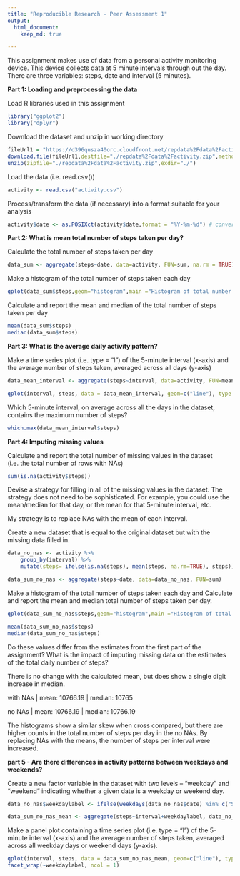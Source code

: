 ```yaml
---
title: "Reproducible Research - Peer Assessment 1"
output:
  html_document:
    keep_md: true

---
```


This assignment makes use of data from a personal activity monitoring device. This device collects data at 5 minute intervals through out the day. There are three variables: steps, date and interval (5 minutes). 

**Part 1: Loading and preprocessing the data**

Load R libraries used in this assignment
```r
library("ggplot2")
library("dplyr")
```

Download the dataset and unzip in working directory
```r
fileUrl1 = "https://d396qusza40orc.cloudfront.net/repdata%2Fdata%2Factivity.zip"
download.file(fileUrl1,destfile="./repdata%2Fdata%2Factivity.zip",method="curl")
unzip(zipfile="./repdata%2Fdata%2Factivity.zip",exdir="./")
```

Load the data (i.e. read.csv())
```r
activity <- read.csv("activity.csv")
```

Process/transform the data (if necessary) into a format suitable for your analysis
```r
activity$date <- as.POSIXct(activity$date,format = "%Y-%m-%d") # convert to date format
```

**Part 2: What is mean total number of steps taken per day?**

Calculate the total number of steps taken per day
```r
data_sum <- aggregate(steps~date, data=activity, FUN=sum, na.rm = TRUE)
```

Make a histogram of the total number of steps taken each day
```r
qplot(data_sum$steps,geom="histogram",main ="Histogram of total number of steps per day",xlab = "Total number of steps")
```

Calculate and report the mean and median of the total number of steps taken per day
```r
mean(data_sum$steps)
median(data_sum$steps)
```

**Part 3: What is the average daily activity pattern?**

Make a time series plot (i.e. type = "l") of the 5-minute interval (x-axis) and the average number of steps taken, averaged across all days (y-axis)

```r
data_mean_interval <- aggregate(steps~interval, data=activity, FUN=mean)
```

```r
qplot(interval, steps, data = data_mean_interval, geom=c("line"), type = 'l',main ="Plot of time series", xlab = "Interval", ylab = "Number of steps")
```

Which 5-minute interval, on average across all the days in the dataset, contains the maximum number of steps?

```r
which.max(data_mean_interval$steps)
```

**Part 4: Imputing missing values**

Calculate and report the total number of missing values in the dataset (i.e. the total number of rows with NAs)

```r
sum(is.na(activity$steps))
```

Devise a strategy for filling in all of the missing values in the dataset. The strategy does not need to be sophisticated. For example, you could use the mean/median for that day, or the mean for that 5-minute interval, etc.

My strategy is to replace NAs with the mean of each interval.

Create a new dataset that is equal to the original dataset but with the missing data filled in.

```r
data_no_nas <- activity %>% 
    group_by(interval) %>% 
    mutate(steps= ifelse(is.na(steps), mean(steps, na.rm=TRUE), steps))
```

```r
data_sum_no_nas <- aggregate(steps~date, data=data_no_nas, FUN=sum)
```

Make a histogram of the total number of steps taken each day and Calculate and report the mean and median total number of steps taken per day.

```r
qplot(data_sum_no_nas$steps,geom="histogram",main ="Histogram of total number of steps per day (NAs removed)", xlab = "Total number of steps per day")
```

```r
mean(data_sum_no_nas$steps)
median(data_sum_no_nas$steps)
```

Do these values differ from the estimates from the first part of the assignment? What is the impact of imputing missing data on the estimates of the total daily number of steps?

There is no change with the calculated mean, but does show a single digit increase in median.

with NAs | mean: 10766.19 | median: 10765

no NAs | mean: 10766.19 | median: 10766.19

The histograms show a similar skew when cross compared, but there are higher counts in the total number of steps per day in the no NAs. By replacing NAs with the means, the number of steps per interval were increased.

**part 5 - Are there differences in activity patterns between weekdays and weekends?**

Create a new factor variable in the dataset with two levels – “weekday” and “weekend” indicating whether a given date is a weekday or weekend day.

```r
data_no_nas$weekdaylabel <- ifelse(weekdays(data_no_nas$date) %in% c("Saturday", "Sunday"), "weekend", "weekday")
```

```r
data_sum_no_nas_mean <- aggregate(steps~interval+weekdaylabel, data_no_nas, mean)
```

Make a panel plot containing a time series plot (i.e. type = "l") of the 5-minute interval (x-axis) and the average number of steps taken, averaged across all weekday days or weekend days (y-axis).

```r
qplot(interval, steps, data = data_sum_no_nas_mean, geom=c("line"), type = 'l',main ="Plot of time series for weekday and weekend", xlab = "Interval", ylab = "Number of steps") +
facet_wrap(~weekdaylabel, ncol = 1)
```
